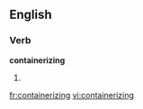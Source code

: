 ==English==

===Verb===
'''containerizing'''

# {{present participle of|containerize}}

[[fr:containerizing]]
[[vi:containerizing]]